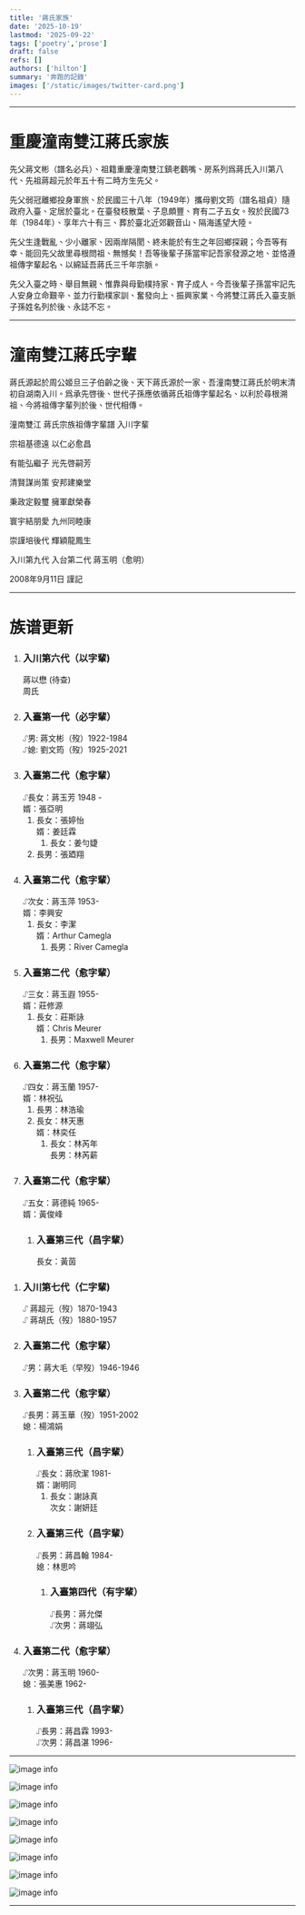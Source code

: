 ```yaml
---
title: '蔣氏家族'
date: '2025-10-19'
lastmod: '2025-09-22'
tags: ['poetry','prose']
draft: false
refs: []
authors: ['hilton']
summary: '奔跑的記錄'
images: ['/static/images/twitter-card.png']
---
```



---
# 重慶潼南雙江蔣氏家族


先父蔣文彬（譜名必兵）、︁祖籍重慶潼南雙江鎮老鸛嘴、︁房系列爲蔣氏入川第八代、︁先祖蔣超元於年五十有二時方生先父。︁

先父弱冠離鄉投身軍旅、︁於民國三十八年（1949年）攜母劉文筠（譜名祖貞）隨政府入臺、︁定居於臺北。︁在臺發枝散葉、︁子息頗豐、︁育有二子五女。︁歿於民國73年（1984年）、︁享年六十有三、︁葬於臺北近郊觀音山、︁隔海遙望大陸。︁

先父生逢戰亂、︁少小離家、︁因兩岸隔閡︁︁、︁終未能於有生之年回鄉探親；今吾等有幸、︁能回先父故里尋根問祖、︁無憾矣！吾等後輩子孫當牢記吾家發源之地、︁並恪遵祖傳字輩起名、︁以綿延吾蔣氏三千年宗脈。︁

先父入臺之時、︁舉目無親、︁惟靠與母勤樸持家、︁育子成人。︁今吾後輩子孫當牢記先人安身立命艱辛、︁並力行勤樸家訓、︁奮發向上、︁振興家業、︁今將雙江蔣氏入臺支脈子孫姓名列於後、︁永誌不忘。︁

---

# 潼南雙江蔣氏字輩 

蔣氏源起於周公姬旦三子伯齡之後、︁天下蔣氏源於一家、︁吾潼南雙江蔣氏於明末清初自湖南入川。︁爲承先啓後、︁世代子孫應依循蔣氏祖傳字輩起名、︁以利於尋根溯祖、︁今將祖傳字輩列於後、︁世代相傳。︁


潼南雙江 蔣氏宗族祖傳字輩譜 入川字輩

<WVert>
宗祖基德遠 以仁必愈昌

有能弘繼子 光先啓嗣芳

清賢謀尚策 安邦建樂堂

秉政定毅璽 擁軍獻榮春

寰宇結朋愛 九州同睦康

崇謹培後代 輝穎龍鳳生
</WVert>


入川第九代 入台第二代 蔣玉明（愈明）

2008年9月11日 謹記

---

# 族谱更新
<div className="grid grid-cols-2 gap-2">
<ol className="relative border-s border-indigo-200 dark:border-indigo-700">
  <li className="mb-10 ms-4">
    <div className="absolute w-3 h-3 bg-gray-200 rounded-full mt-1.5 -start-1.5 borider border-white dark:border-indigo-900 dark:bg-indigo-700"></div>
    <h3 className="text-lg -translate-x-10 font-normal leading-none">入川第六代（以字輩)</h3>
    <div className="-translate-x-8">
      <span className="text-lg font-semibold text-primary-500">蔣以懋 (待查)<br /></span>
      <span className="text-lg font-semibold text-primary-500">周氏</span>
    </div>
  </li>
  <li className="mb-10 ms-4">
    <div className="absolute w-3 h-3 bg-gray-200 rounded-full mt-1.5 -start-1.5 borider border-white dark:border-indigo-900 dark:bg-indigo-700"></div>
    <h3 className="text-lg -translate-x-10 font-normal leading-none">入臺第一代（必字輩）</h3>
    <div className="grid grid-rows-2 -translate-x-8">
      <div className="relative inline-block group">
        <span className="hover:bg-yellow-50 text-primary-500">⑀男: 蔣文彬（歿）<time>1922-1984</time></span>
        <TooltipX contents={['譜名必兵','生於民國11年（1922年）陰曆1月1日於四川潼南雙江鎮老鸛嘴新房子','歿於民國73年（1984年）陽曆10月19日於臺北榮總','葬於臺北觀音山','配劉文筠、︁育有二子五女']} />
      </div>
      <div className="relative inline-block group">
        <span className="hover:bg-yellow-50 text-primary-500">⑀媳: 劉文筠（歿）<time>1925-2021</time></span>
        <TooltipX contents={['譜名祖貞','生於民國14年（1925年）陰曆6月15日於雙江鎮外北街10號','歿於民國110年（2021年）陰曆1月14日於臺北家中','與夫同葬於台北觀音山']} />
      </div>
    </div>
  </li>
  <li className="mb-10 ms-4">
    <div className="absolute w-3 h-3 bg-gray-200 rounded-full mt-1.5 -start-1.5 borider border-white dark:border-indigo-900 dark:bg-indigo-700"></div>
    <h3 className="text-lg -translate-x-10 font-normal leading-none">入臺第二代（愈字輩）</h3>
    <div className="grid grid-rows-2 -translate-x-8">
      <div className="relative inline-block group">
        <span className="hover:bg-blue-600">⑀長女：蔣玉芳 1948 - </span>
        <TooltipX contents={['生於民國37年（1948年）陰曆9月28日於上海','適張亞明、︁育有一女張婷怡、︁一子張廼翔','今居台北']} />
      </div>
      <div className="relative inline-block group">
        <span>婿：張亞明</span>
      </div>
    </div>
    <ol className="relative border-s border-indigo-200 dark:border-indigo-700">
      <li className="mb-10 ms-4">
        <div className="absolute w-3 h-3 bg-gray-200 rounded-full mt-1.5 -start-1.5 borider border-white dark:border-indigo-900 dark:bg-indigo-700"></div>
        <div className="grid grid-rows-2 -translate-x-8">
          <div className="relative inline-block group">
            <span>長女：張婷怡</span>
          </div>
          <div className="relative inline-block group">
            <span>婿：姜廷霖</span>
          </div>
        </div>
        <ol className="relative border-s border-indigo-200 dark:border-indigo-700">
          <li className="mb-10 ms-4">
            <div className="absolute w-3 h-3 bg-gray-200 rounded-full mt-1.5 -start-1.5 borider border-white dark:border-indigo-900 dark:bg-indigo-700"></div>
            <div className="grid grid-rows-1 -translate-x-8">
              <div className="relative inline-block group">
                <span>長女：姜勻婕</span>
              </div>
            </div>
          </li>
        </ol>
      </li>
      <li className="mb-10 ms-4">
        <div className="absolute w-3 h-3 bg-gray-200 rounded-full mt-1.5 -start-1.5 borider border-white dark:border-indigo-900 dark:bg-indigo-700"></div>
        <div className="grid grid-rows-1 -translate-x-8">
          <span>長男：張廼翔</span>
        </div>
      </li>
    </ol>
  </li>
  <li className="mb-10 ms-4">
    <div className="absolute w-3 h-3 bg-gray-200 rounded-full mt-1.5 -start-1.5 borider border-white dark:border-indigo-900 dark:bg-indigo-700"></div>
    <h3 className="text-lg -translate-x-10 font-normal leading-none">入臺第二代（愈字輩）</h3>
    <div className="grid grid-rows-2 -translate-x-8">
      <div className="relative inline-block group">
        <span className="hover:bg-blue-600">⑀次女：蔣玉萍 1953-</span>
        <TooltipX contents={['生於民國42年（1953年）陰曆9月1日於臺北','適李興安、︁育有一女李潔','今居美國']} />
      </div>
      <div className="relative inline-block group">
        <span>婿：李興安</span>
      </div>
    </div>
    <ol className="relative border-s border-indigo-200 dark:border-indigo-700">
      <li className="mb-10 ms-4">
        <div className="absolute w-3 h-3 bg-gray-200 rounded-full mt-1.5 -start-1.5 borider border-white dark:border-indigo-900 dark:bg-indigo-700"></div>
        <div className="grid grid-rows-2 -translate-x-8">
          <div className="relative inline-block group">
            <span>長女：李潔</span>
          </div>
          <div className="relative inline-block group">
            <span>婿：Arthur Camegla</span>
          </div>
        </div>
        <ol className="relative border-s border-indigo-200 dark:border-indigo-700">
          <li className="mb-10 ms-4">
            <div className="absolute w-3 h-3 bg-gray-200 rounded-full mt-1.5 -start-1.5 borider border-white dark:border-indigo-900 dark:bg-indigo-700"></div>
            <div className="grid grid-rows-1 -translate-x-8">
              <div className="relative inline-block group">
                <span>長男：River Camegla</span>
              </div>
            </div>
          </li>
        </ol>
      </li>
    </ol>
  </li>
  <li className="mb-10 ms-4">
    <div className="absolute w-3 h-3 bg-gray-200 rounded-full mt-1.5 -start-1.5 borider border-white dark:border-indigo-900 dark:bg-indigo-700"></div>
    <h3 className="text-lg -translate-x-10 font-normal leading-none">入臺第二代（愈字輩）</h3>
    <div className="grid grid-rows-2 -translate-x-8">
      <div className="relative inline-block group">
        <span className="hover:bg-blue-600">⑀三女：蔣玉遐 1955-</span>
        <TooltipX contents={['生於民國44年（1955年）陰曆8月13於臺北','適莊修源、︁育有一女莊詩詠','今居美國']} />
      </div>
      <div className="relative inline-block group">
        <span>婿：莊修源</span>
      </div>
    </div>
    <ol className="relative border-s border-indigo-200 dark:border-indigo-700">
      <li className="mb-10 ms-4">
        <div className="absolute w-3 h-3 bg-gray-200 rounded-full mt-1.5 -start-1.5 borider border-white dark:border-indigo-900 dark:bg-indigo-700"></div>
        <div className="grid grid-rows-2 -translate-x-8">
          <div className="relative inline-block group">
            <span>長女：莊斯詠</span>
          </div>
          <div className="relative inline-block group">
            <span>婿：Chris Meurer</span>
          </div>
        </div>
        <ol className="relative border-s border-indigo-200 dark:border-indigo-700">
          <li className="mb-10 ms-4">
            <div className="absolute w-3 h-3 bg-gray-200 rounded-full mt-1.5 -start-1.5 borider border-white dark:border-indigo-900 dark:bg-indigo-700"></div>
            <div className="grid grid-rows-1 -translate-x-8">
              <div className="relative inline-block group">
                <span>長男：Maxwell Meurer</span>
              </div>
            </div>
          </li>
        </ol>
      </li>
    </ol>
  </li>
  <li className="mb-10 ms-4">
    <div className="absolute w-3 h-3 bg-gray-200 rounded-full mt-1.5 -start-1.5 borider border-white dark:border-indigo-900 dark:bg-indigo-700"></div>
    <h3 className="text-lg -translate-x-10 font-normal leading-none">入臺第二代（愈字輩）</h3>
    <div className="grid grid-rows-2 -translate-x-8">
      <div className="relative inline-block group">
        <span className="hover:bg-blue-600">⑀四女：蔣玉蘭 1957-</span>
        <TooltipX contents={['生於民國46年（1957年）陰曆9月26於臺北','適林祝弘、︁育有一子林浩瑜、︁一女林天惠','今居臺中']} />
      </div>
      <div className="relative inline-block group">
        <span>婿：林祝弘</span>
      </div>
    </div>
    <ol className="relative border-s border-indigo-200 dark:border-indigo-700">
      <li className="mb-10 ms-4">
        <div className="absolute w-3 h-3 bg-gray-200 rounded-full mt-1.5 -start-1.5 borider border-white dark:border-indigo-900 dark:bg-indigo-700"></div>
        <div className="grid grid-rows-1 -translate-x-8">
          <span>長男：林浩瑜</span>
        </div>
      </li>
      <li className="mb-10 ms-4">
        <div className="absolute w-3 h-3 bg-gray-200 rounded-full mt-1.5 -start-1.5 borider border-white dark:border-indigo-900 dark:bg-indigo-700"></div>
        <div className="grid grid-rows-2 -translate-x-8">
          <div className="relative inline-block group">
            <span>長女：林天惠</span>
          </div>
          <div className="relative inline-block group">
            <span>婿：林奕任</span>
          </div>
        </div>
        <ol className="relative border-s border-indigo-200 dark:border-indigo-700">
          <li className="mb-10 ms-4">
            <div className="absolute w-3 h-3 bg-gray-200 rounded-full mt-1.5 -start-1.5 borider border-white dark:border-indigo-900 dark:bg-indigo-700"></div>
            <div className="grid grid-rows-2 -translate-x-8">
              <div className="relative inline-block group">
                <span>長女：林芮年</span>
              </div>
              <div className="relative inline-block group">
                <span>長男：林芮薪</span>
              </div>
            </div>
          </li>
        </ol>
      </li>
    </ol>
  </li>
  <li className="mb-10 ms-4">
    <div className="absolute w-3 h-3 bg-gray-200 rounded-full mt-1.5 -start-1.5 borider border-white dark:border-indigo-900 dark:bg-indigo-700"></div>
    <h3 className="text-lg -translate-x-10 font-normal leading-none">入臺第二代（愈字輩）</h3>
    <div className="grid grid-rows-2 -translate-x-8">
      <div className="relative inline-block group">
        <span className="hover:bg-blue-600">⑀五女：蔣德純 1965-</span>
        <TooltipX contents={['生於民國54年（1965年）陽曆6月7日（陰曆5月8日）於臺北','適黃俊峰、︁育有一女黃茵','今居臺北']} />
      </div>
      <div className="relative inline-block group">
        <span>婿：黃俊峰</span>
      </div>
    </div>
    <ol className="relative border-s border-indigo-200 dark:border-indigo-700">
      <li className="mb-10 ms-4">
        <div className="absolute w-3 h-3 bg-gray-200 rounded-full mt-1.5 -start-1.5 borider border-white dark:border-indigo-900 dark:bg-indigo-700"></div>
        <h3 className="text-lg -translate-x-10 font-normal leading-none">入臺第三代（昌字輩）</h3>
        <div className="grid grid-rows-1 -translate-x-8">
          <div className="relative inline-block group">
            <span >長女：黃茵</span>
          </div>
        </div>
      </li>
    </ol>
  </li>
</ol>

<ol className="relative border-s border-indigo-200 dark:border-indigo-700">
  <li className="mb-10 ms-4">
    <div className="absolute w-3 h-3 bg-gray-200 rounded-full mt-1.5 -start-1.5 borider border-white dark:border-indigo-900 dark:bg-indigo-700"></div>
    <h3 className="text-lg -translate-x-10 font-normal leading-none">入川第七代（仁字輩)</h3>
    <div className="grid grid-rows-2 -translate-x-8">
      <div className="relative inline-block group">
        <span className="hover:bg-yellow-50 text-primary-500">⑀ 蔣超元（歿）<time>1870-1943</time></span>
        <TooltipX contents={['譜名仁孝','生於1870年2月24日','歿於民國32年（1943年）陰曆11月11日','葬於雙江鎮老鸛嘴新房子山後']} />
      </div>
      <div className="relative inline-block group">
        <span className="hover:bg-yellow-50 text-primary-500">⑀ 蔣胡氏（歿）<time>1880-1957</time></span>
        <TooltipX contents={['生於1880年6月14日','歿於民國46年（1957年)','葬於雙江鎮老鸛嘴新房子山後']} />
      </div>
    </div>
  </li>
  <li className="mb-10 ms-4">
    <div className="absolute w-3 h-3 bg-gray-200 rounded-full mt-1.5 -start-1.5 borider border-white dark:border-indigo-900 dark:bg-indigo-700"></div>
    <h3 className="text-lg -translate-x-10 font-normal leading-none">入臺第二代（愈字輩）</h3>
    <div className="grid grid-rows-1 -translate-x-8">
      <div className="relative inline-block group">
        <span className="hover:bg-yellow-50 text-primary-500">⑀男：蔣大毛（早歿）<time>1946-1946</time></span>
        <TooltipX contents={['生於民國35年（1946年）6月13日於重慶','然未及7日即夭折']} />
      </div>
    </div>
  </li>
  <li className="mb-10 ms-4">
    <div className="absolute w-3 h-3 bg-gray-200 rounded-full mt-1.5 -start-1.5 borider border-white dark:border-indigo-900 dark:bg-indigo-700"></div>
    <h3 className="text-lg -translate-x-10 font-normal leading-none">入臺第二代（愈字輩）</h3>
    <div className="grid grid-rows-2 -translate-x-8">
      <div className="relative inline-block group">
        <span className="hover:bg-blue-600 text-primary-500">⑀長男：蔣玉華（歿）1951-2002</span>
        <TooltipX contents={['生於民國40年（1951年）陽曆6月1日於臺北','卒於民國91年（2002年）10月1日於雲南','葬於臺北五指山國軍公墓','配楊鴻娟︁、︁育有一女蔣欣潔、︁一子蔣昌翰','今居台北']} />
      </div>
      <div className="relative inline-block group">
        <span>媳：楊鴻娟</span>
      </div>
    </div>
    <ol className="relative border-s border-indigo-200 dark:border-indigo-700">
      <li className="mb-10 ms-4">
        <div className="absolute w-3 h-3 bg-gray-200 rounded-full mt-1.5 -start-1.5 borider border-white dark:border-indigo-900 dark:bg-indigo-700"></div>
        <h3 className="text-lg -translate-x-10 font-normal leading-none">入臺第三代（昌字輩）</h3>
        <div className="grid grid-rows-2 -translate-x-8">
          <div className="relative inline-block group">
            <span className="hover:bg-blue-600">⑀長女：蔣欣潔 1981-</span>
            <TooltipX contents={['生於民國70年（1981年）於臺北','適謝明同。育有二女、︁謝詠貞、︁謝妍廷','今居台北']} />
          </div>
          <div className="relative inline-block group">
            <span>婿：謝明同</span>
          </div>
        </div>
        <ol className="relative border-s border-indigo-200 dark:border-indigo-700">
          <li className="mb-10 ms-4">
            <div className="absolute w-3 h-3 bg-gray-200 rounded-full mt-1.5 -start-1.5 borider border-white dark:border-indigo-900 dark:bg-indigo-700"></div>
            <div className="grid grid-rows-2 -translate-x-8">
              <div className="relative inline-block group">
                <span>長女：謝詠真</span>
              </div>
              <div className="relative inline-block group">
                <span>次女：謝妍廷</span>
              </div>
            </div>
          </li>
        </ol>
      </li>
      <li className="mb-10 ms-4">
        <div className="absolute w-3 h-3 bg-gray-200 rounded-full mt-1.5 -start-1.5 borider border-white dark:border-indigo-900 dark:bg-indigo-700"></div>
        <h3 className="text-lg -translate-x-10 font-normal leading-none">入臺第三代（昌字輩）</h3>
        <div className="grid grid-rows-2 -translate-x-8">
          <div className="relative inline-block group">
            <span className="hover:bg-blue-600">⑀長男：蔣昌翰 1984-</span>
            <TooltipX contents={['生於民國73年（1984年）陽曆2月8日於臺北','配林思吟、︁育有二子、︁蔣允傑、︁蔣翊弘','現居新北汐止']} />
          </div>
          <div className="relative inline-block group">
            <span>媳：林思吟</span>
          </div>
        </div>
        <ol className="relative border-s border-indigo-200 dark:border-indigo-700">
          <li className="mb-10 ms-4">
            <div className="absolute w-3 h-3 bg-gray-200 rounded-full mt-1.5 -start-1.5 borider border-white dark:border-indigo-900 dark:bg-indigo-700"></div>
            <h3 className="text-lg -translate-x-10 font-normal leading-none">入臺第四代（有字輩）</h3>
            <div className="grid grid-rows-2 -translate-x-8">
              <div className="relative inline-block group">
                <span className="hover:bg-blue-600">⑀長男：蔣允傑</span>
                <TooltipX contents={['生於民國年月日','現居臺北']} />
              </div>
              <div className="relative inline-block group">
                <span className="hover:bg-blue-600">⑀次男：蔣翊弘</span>
                <TooltipX contents={['生於民國年月日','現居臺北']} />
              </div>
            </div>
          </li>
        </ol>
      </li>
    </ol>
  </li>
  <li className="mb-10 ms-4">
    <div className="absolute w-3 h-3 bg-gray-200 rounded-full mt-1.5 -start-1.5 borider border-white dark:border-indigo-900 dark:bg-indigo-700"></div>
    <h3 className="text-lg -translate-x-10 font-normal leading-none">入臺第二代（愈字輩）</h3>
    <div className="grid grid-rows-2 -translate-x-8">
      <div className="relative inline-block group">
        <span className="hover:bg-blue-600">⑀次男：蔣玉明 1960-</span>
        <TooltipX contents={['生於民國49年（1960年）陽曆2月11日（陰曆1月15日）於臺北','配張美惠、︁育有二子、︁蔣昌霖、︁蔣昌湛','今居台北']} />
      </div>
      <div className="relative inline-block group">
        <span>媳：張美惠 1962-</span>
      </div>
    </div>
    <ol className="relative border-s border-indigo-200 dark:border-indigo-700">
      <li className="mb-10 ms-4">
        <div className="absolute w-3 h-3 bg-gray-200 rounded-full mt-1.5 -start-1.5 borider border-white dark:border-indigo-900 dark:bg-indigo-700"></div>
        <h3 className="text-lg -translate-x-10 font-normal leading-none">入臺第三代（昌字輩）</h3>
        <div className="grid grid-rows-2 -translate-x-8">
          <div className="relative inline-block group">
            <span className="hover:bg-blue-600">⑀長男：蔣昌霖 1993-</span>
            <TooltipX contents={['生於民國82年（1993年）陽曆8月21日於臺北","現居臺北']} />
          </div>
          <div className="relative inline-block group">
            <span className="hover:bg-blue-600">⑀次男：蔣昌湛 1996-</span>
            <TooltipX contents={['生於民國85年（1996年）陽曆6月5日於臺北','現居臺北']} />
          </div>
        </div>
      </li>
    </ol>
  </li>
</ol>
</div>

---

![image info](/static/images/mermaid-diagram-family-0.png)

![image info](/static/images/mermaid-diagram-family-1.png)

![image info](/static/images/mermaid-diagram-family-2.png)

![image info](/static/images/mermaid-diagram-family-3.png)

![image info](/static/images/mermaid-diagram-family-4.png)

![image info](/static/images/mermaid-diagram-family-5.png)

![image info](/static/images/mermaid-diagram-family-6.png)

![image info](/static/images/mermaid-diagram-family-7.png)


---
